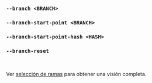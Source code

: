 ### `--branch <BRANCH>`
### `--branch-start-point <BRANCH>`
### `--branch-start-point-hash <HASH>`
### `--branch-reset`

<br />

Ver [selección de ramas](/es/docs/explanation/branch-selection/) para obtener una visión completa.